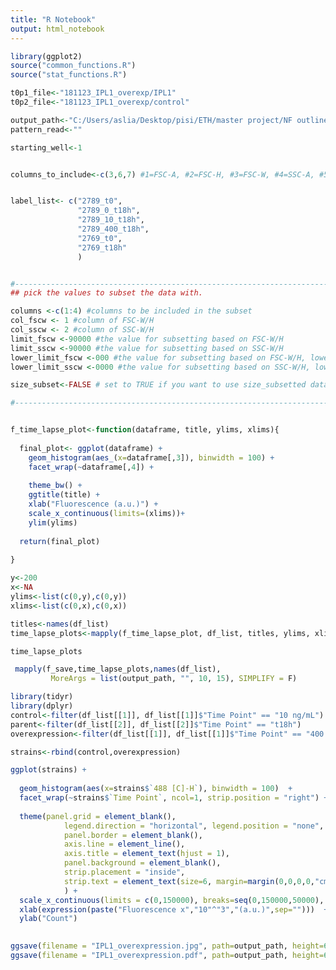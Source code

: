 ---
title: "R Notebook"
output: html_notebook
---

```{r}


library(ggplot2)
source("common_functions.R")
source("stat_functions.R")

t0p1_file<-"181123_IPL1_overexp/IPL1"
t0p2_file<-"181123_IPL1_overexp/control"

output_path<-"C:/Users/aslia/Desktop/pisi/ETH/master project/NF outline/figures" # for saving plots
pattern_read<-""

starting_well<-1


columns_to_include<-c(3,6,7) #1=FSC-A, #2=FSC-H, #3=FSC-W, #4=SSC-A, #5=SSC-H, #6=SSC-W, #7= 488 [C]-H


label_list<- c("2789_t0",
               "2789_0_t18h",
               "2789_10_t18h",
               "2789_400_t18h",
               "2769_t0",
               "2769_t18h"
               )


#---------------------------------------------------------------------------------------------------------------
## pick the values to subset the data with. 

columns <-c(1:4) #columns to be included in the subset
col_fscw <- 1 #column of FSC-W/H
col_sscw <- 2 #column of SSC-W/H
limit_fscw <-90000 #the value for subsetting based on FSC-W/H
limit_sscw <-90000 #the value for subsetting based on SSC-W/H
lower_limit_fscw <-000 #the value for subsetting based on FSC-W/H, lower limit
lower_limit_sscw <-0000 #the value for subsetting based on SSC-W/H, lower limit

size_subset<-FALSE # set to TRUE if you want to use size_subsetted data, otherwise false.

#---------------------------------------------------------------------------------------------------------------



```


```{r}


f_time_lapse_plot<-function(dataframe, title, ylims, xlims){
  
  final_plot<- ggplot(dataframe) +
    geom_histogram(aes_(x=dataframe[,3]), binwidth = 100) +
    facet_wrap(~dataframe[,4]) +
    
    theme_bw() +
    ggtitle(title) +
    xlab("Fluorescence (a.u.)") +
    scale_x_continuous(limits=(xlims))+
    ylim(ylims)
  
  return(final_plot)
  
}

y<-200
x<-NA
ylims<-list(c(0,y),c(0,y))
xlims<-list(c(0,x),c(0,x))

titles<-names(df_list)
time_lapse_plots<-mapply(f_time_lapse_plot, df_list, titles, ylims, xlims, SIMPLIFY = F)

time_lapse_plots

 mapply(f_save,time_lapse_plots,names(df_list),
         MoreArgs = list(output_path, "", 10, 15), SIMPLIFY = F)


```

```{r}
library(tidyr)
library(dplyr)
control<-filter(df_list[[1]], df_list[[1]]$"Time Point" == "10 ng/mL")
parent<-filter(df_list[[2]], df_list[[2]]$"Time Point" == "t18h")
overexpression<-filter(df_list[[1]], df_list[[1]]$"Time Point" == "400 ng/mL")

strains<-rbind(control,overexpression)

ggplot(strains) +
  
  geom_histogram(aes(x=strains$`488 [C]-H`), binwidth = 100)  +
  facet_wrap(~strains$`Time Point`, ncol=1, strip.position = "right") +
  
  theme(panel.grid = element_blank(),
            legend.direction = "horizontal", legend.position = "none", 
            panel.border = element_blank(), 
            axis.line = element_line(),
            axis.title = element_text(hjust = 1),
            panel.background = element_blank(),
            strip.placement = "inside",
            strip.text = element_text(size=6, margin=margin(0,0,0,0,"cm"))
            ) + 
  scale_x_continuous(limits = c(0,150000), breaks=seq(0,150000,50000), labels=seq(0,15000,5000)/1000) +
  xlab(expression(paste("Fluorescence x","10"^"3","(a.u.)",sep="")))  +
  ylab("Count") 
  

ggsave(filename = "IPL1_overexpression.jpg", path=output_path, height=6, width=9.04, units="cm")  
ggsave(filename = "IPL1_overexpression.pdf", path=output_path, height=6, width=9.04, units="cm")  

```

